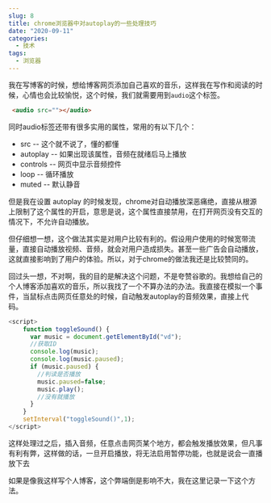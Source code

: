 ```yaml
---
slug: 8
title: chrome浏览器中对autoplay的一些处理技巧
date: "2020-09-11"
categories: 
  - 技术
tags: 
  - 浏览器
---
```







我在写博客的时候，想给博客网页添加自己喜欢的音乐，这样我在写作和阅读的时候，心情也会比较愉悦，这个时候，我们就需要用到`audio`这个标签。



````html html
 <audio src=""></audio>
````

同时audio标签还带有很多实用的属性，常用的有以下几个：

* src -- 这个就不说了，懂的都懂
* autoplay -- 如果出现该属性，音频在就绪后马上播放
* controls -- 网页中显示音频控件
* loop -- 循环播放
* muted -- 默认静音

但是我在设置 autoplay 的时候发现，chrome对自动播放深恶痛绝，直接从根源上限制了这个属性的开启，意思是说，这个属性直接禁用，在打开网页没有交互的情况下，不允许自动播放。

但仔细想一想，这个做法其实是对用户比较有利的。假设用户使用的时候宽带流量，直接自动播放视频、音频，就会对用户造成损失。甚至一些广告会自动播放，这就直接影响到了用户的体验。所以，对于chrome的做法我还是比较赞同的。

回过头一想，不对啊，我的目的是解决这个问题，不是夸赞谷歌的。我想给自己的个人博客添加喜欢的音乐，所以我找了一个不算办法的办法。我直接在模拟一个事件，当鼠标点击网页任意处的时候，自动触发autoplay的音频效果，直接上代码。

````js javascript
<script>
    function toggleSound() {
      var music = document.getElementById("vd");          
      //获取ID  
      console.log(music);
      console.log(music.paused);
      if (music.paused) { 
        //判读是否播放  
        music.paused=false;
        music.play(); 
        //没有就播放 
      }  
    }
    setInterval("toggleSound()",1);
</script>
````

这样处理过之后，插入音频，任意点击网页某个地方，都会触发播放效果，但凡事有利有弊，这样做的话，一旦开启播放，将无法启用暂停功能，也就是说会一直播放下去

如果是像我这样写个人博客，这个弊端倒是影响不大，我在这里记录一下这个方法。

